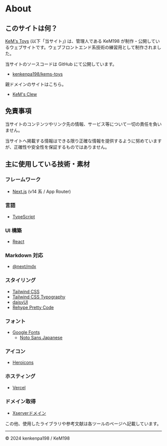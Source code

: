 # About

## このサイトは何？

[KeM's Toys](https://toys.kems-clew.net) (以下「当サイト」) は、管理人である KeM198 が制作・公開しているウェブサイトです。ウェブフロントエンド系技術の練習用として制作されました。

当サイトのソースコードは GitHub にて公開しています。

- [kenkenpa198/kems-toys](https://github.com/kenkenpa198/kems-toys)

親ドメインのサイトはこちら。

- [KeM's Clew](https://kems-clew.net/)

## 免責事項

当サイトのコンテンツやリンク先の情報、サービス等について一切の責任を負いません。

当サイトへ掲載する情報はできる限り正確な情報を提供するように努めていますが、正確性や安全性を保証するものではありません。

## 主に使用している技術・素材

### フレームワーク

- [Next.js](https://nextjs.org/) (v14 系 / App Router)

### 言語

- [TypeScript](https://www.typescriptlang.org/)

### UI 構築

- [React](https://react.dev/)

### Markdown 対応

- [@next/mdx](https://nextjs.org/docs/pages/building-your-application/configuring/mdx)

### スタイリング

- [Tailwind CSS](https://tailwindcss.com/)
- [Tailwind CSS Typography](https://tailwindcss-typography.vercel.app/)
- [daisyUI](https://daisyui.com/)
- [Rehype Pretty Code](https://rehype-pretty.pages.dev/)

### フォント

- [Google Fonts](https://fonts.google.com/)
  - [Noto Sans Japanese](https://fonts.google.com/noto/specimen/Noto+Sans+JP?query=noto+sans)

### アイコン

- [Heroicons](https://heroicons.com/)

### ホスティング

- [Vercel](https://vercel.com/)

### ドメイン取得

- [Xserverドメイン](https://www.xdomain.ne.jp/)

この他、使用したライブラリや参考文献は各ツールのページへ記載しています。

---

© 2024 kenkenpa198 / KeM198
